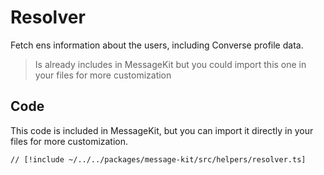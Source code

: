 # Resolver

Fetch ens information about the users, including Converse profile data.

> Is already includes in MessageKit but you could import this one in your files for more customization

## Code

This code is included in MessageKit, but you can import it directly in your files for more customization.

```tsx [src/helpers/resolver.ts]
// [!include ~/../../packages/message-kit/src/helpers/resolver.ts]
```
